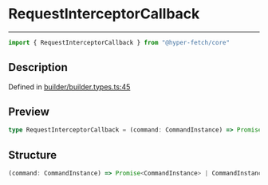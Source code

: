 

# RequestInterceptorCallback

<div class="api-docs__separator" data-reactroot="">

---

</div><div class="api-docs__import" data-reactroot="">

```ts
import { RequestInterceptorCallback } from "@hyper-fetch/core"
```

</div><div class="api-docs__section">

## Description

</div><div class="api-docs__description"><span class="api-docs__do-not-parse">



</span></div><p class="api-docs__definition">

Defined in [builder/builder.types.ts:45](https://github.com/BetterTyped/hyper-fetch/blob/aff5c35a/packages/core/src/builder/builder.types.ts#L45)

</p><div class="api-docs__section">

## Preview

</div><div class="api-docs__preview type single">

```ts
type RequestInterceptorCallback = (command: CommandInstance) => Promise<CommandInstance> | CommandInstance;
```

</div><div class="api-docs__section">

## Structure

</div><div class="api-docs__returns">

```ts
(command: CommandInstance) => Promise<CommandInstance> | CommandInstance
```

</div>